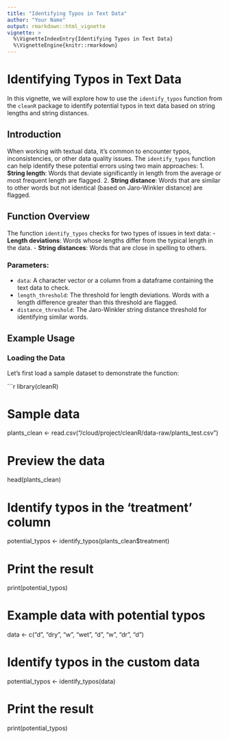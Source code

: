 ```yaml
---
title: "Identifying Typos in Text Data"
author: "Your Name"
output: rmarkdown::html_vignette
vignette: >
  %\VignetteIndexEntry{Identifying Typos in Text Data}
  %\VignetteEngine{knitr::rmarkdown}
---
```


# Identifying Typos in Text Data

In this vignette, we will explore how to use the `identify_typos` function from the `cleanR` package to identify potential typos in text data based on string lengths and string distances.

## Introduction

When working with textual data, it's common to encounter typos, inconsistencies, or other data quality issues. The `identify_typos` function can help identify these potential errors using two main approaches:
1. **String length**: Words that deviate significantly in length from the average or most frequent length are flagged.
2. **String distance**: Words that are similar to other words but not identical (based on Jaro-Winkler distance) are flagged.

## Function Overview

The function `identify_typos` checks for two types of issues in text data:
- **Length deviations**: Words whose lengths differ from the typical length in the data.
- **String distances**: Words that are close in spelling to others.

### Parameters:
- `data`: A character vector or a column from a dataframe containing the text data to check.
- `length_threshold`: The threshold for length deviations. Words with a length difference greater than this threshold are flagged.
- `distance_threshold`: The Jaro-Winkler string distance threshold for identifying similar words.

## Example Usage

### Loading the Data

Let's first load a sample dataset to demonstrate the function:

```r
library(cleanR)

# Sample data
plants_clean <- read.csv("/cloud/project/cleanR/data-raw/plants_test.csv")

# Preview the data
head(plants_clean)


# Identify typos in the 'treatment' column
potential_typos <- identify_typos(plants_clean$treatment)

# Print the result
print(potential_typos)


# Example data with potential typos
data <- c("d", "dry", "w", "wet", "d", "w", "dr", "d")

# Identify typos in the custom data
potential_typos <- identify_typos(data)

# Print the result
print(potential_typos)